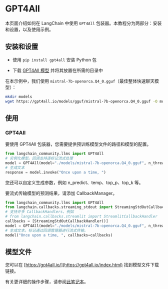 # GPT4All

本页面介绍如何在 LangChain 中使用 `GPT4All` 包装器。本教程分为两部分：安装和设置，以及使用示例。

## 安装和设置

- 使用 `pip install gpt4all` 安装 Python 包

- 下载 [GPT4All 模型](https://gpt4all.io/index.html) 并将其放置在所需的目录中

在本示例中，我们使用 `mistral-7b-openorca.Q4_0.gguf`（最佳整体快速聊天模型）：

```bash
mkdir models
wget https://gpt4all.io/models/gguf/mistral-7b-openorca.Q4_0.gguf -O models/mistral-7b-openorca.Q4_0.gguf
```

## 使用

### GPT4All

要使用 GPT4All 包装器，您需要提供预训练模型文件的路径和模型的配置。

```python
from langchain_community.llms import GPT4All
# 实例化模型。回调支持逐标记流式处理
model = GPT4All(model="./models/mistral-7b-openorca.Q4_0.gguf", n_threads=8)
# 生成文本
response = model.invoke("Once upon a time, ")
```

您还可以自定义生成参数，例如 n_predict、temp、top_p、top_k 等。

要流式传输模型的预测结果，请添加 CallbackManager。

```python
from langchain_community.llms import GPT4All
from langchain.callbacks.streaming_stdout import StreamingStdOutCallbackHandler
# 支持许多 CallbackHandlers，例如
# from langchain.callbacks.streamlit import StreamlitCallbackHandler
callbacks = [StreamingStdOutCallbackHandler()]
model = GPT4All(model="./models/mistral-7b-openorca.Q4_0.gguf", n_threads=8)
# 生成文本。标记通过回调管理器进行流式传输。
model("Once upon a time, ", callbacks=callbacks)
```

## 模型文件

您可以在 [https://gpt4all.io/](https://gpt4all.io/index.html) 找到模型文件下载链接。

有关更详细的操作步骤，请参阅[此笔记本](/docs/integrations/llms/gpt4all)。